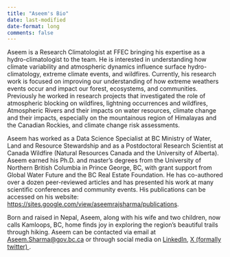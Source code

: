 ```yaml
---
title: "Aseem's Bio"
date: last-modified
date-format: long
comments: false
---
```


Aseem is a Research Climatologist at FFEC bringing his expertise as a hydro-climatologist to the team. He is interested in understanding how climate variability and atmospheric dynamics influence surface hydro-climatology, extreme climate events, and wildfires. Currently, his research work is focused on improving our understanding of how extreme weathers events occur and impact our forest, ecosystems, and communities. Previously he worked in research projects that investigated the role of atmospheric blocking on wildfires, lightning occurrences and wildfires, Atmospheric Rivers and their impacts on water resources,  climate change and their impacts, especially on the mountainous region of Himalayas and the Canadian Rockies, and climate change risk assessments. 

Aseem has worked as a Data Science Specialist at BC Ministry of Water, Land and Resource Stewardship and as a Postdoctoral Research Scientist at Canada Wildfire (Natural Resources Canada and the University of Alberta). Aseem earned his Ph.D. and master's degrees from the University of Northern British Columbia in Prince George, BC, with grant support from Global Water Future and the BC Real Estate Foundation. He has co-authored over a dozen peer-reviewed articles and has presented his work at many scientific conferences and community events. His publications can be accessed on his website:<a href='https://sites.google.com/view/aseemrajsharma/publications'> https://sites.google.com/view/aseemrajsharma/publications</a>.

Born and raised in Nepal, Aseem, along with his wife and two children, now calls Kamloops, BC, home finds joy in exploring the region's beautiful trails through hiking. Aseem can be contacted via email at <a href= 'mailto: Aseem.Sharma@gov.bc.ca'>Aseem.Sharma@gov.bc.ca</a> or through social media on <a href='https://www.linkedin.com/in/aseem-raj-sharma-9b4769193/'> LinkedIn</a>, <a href='https://twitter.com/natureaseem'> X (formally twitter) </a>.
